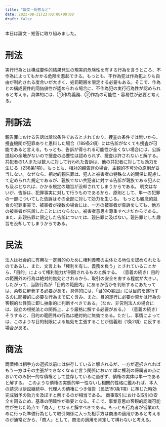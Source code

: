 ```yaml
---
title: "論文・短答など"
date: 2023-08-31T23:00:00+09:00
draft: false
---
```




本日は論文・短答に取り組みました。

# 刑法

<Kihan title="不作為犯の実行行為性">
実行行為とは構成要件的結果発生の現実的危険性を有する行為を言うところ、不作為によってもかかる危険を惹起できる。もっとも、不作為犯は作為犯よりも自由が制約される度合いが大きく、処罰範囲を限定する必要もある。そこで、作為との構成要件的同価値性が認められる場合に、不作為犯の実行行為性が認められると考える。具体的には、①作為義務、②作為の可能性・容易性が必要と考える。
</Kihan>

# 刑訴法

<Kihan title="告訴を欠く親告罪捜査の可否">
親告罪における告訴は訴訟条件であるとされており、捜査の条件では無いから、捜査機関が犯罪ありと思料した場合（189条2項）には告訴がなくても捜査が可能であると言える。もっとも、告訴が得られる可能性が全くない場合には、公訴提起の余地がないので捜査の必要性は認められず、捜査は許されないと解する。
</Kihan>

<Kihan title="告訴の主観的不可分と相対的親告罪">
共犯者の1人または数人に対して行われた告訴は、他の共犯者に対しても効力を生じる（238条1項）。もっとも、相対的親告罪の場合、主観的不可分の原則が妥当しない。なぜなら、相対的親告罪は、犯人と被害者の特殊な人的関係に配慮して定められた規定であるが、親族でない共犯者に対する告訴が親族である犯人にも及ぶとなれば、かかる規定の趣旨が没却されてしまうからである。
</Kihan>

<Kihan title="告訴の客観的不可分">
明文はないが、告訴は、犯罪事実に対して行うものであるから、原則として、単一の犯罪の一部についてした告訴はその全部に対して効力を生じる。 もっとも観念的競合の犯罪事実で、被害者が複数の場合には、一方の被害者が告訴をしても、他方の被害者が告訴したことにはならない。被害者意思を尊重すべきだからである。 また、非親告罪に限定した告訴については、親告罪に及ばない。親告罪とした趣旨を没却してしまうからである。
</Kihan>

# 民法

<Kihan title="「目的の範囲内」（34条）の意義">
法人は社会的に有用な一定目的のために権利義務の主体たる地位を認められたものであるし、また、文言上も「権利を有し、義務を負う」とされていることから、「目的」によって権利能力が制限されるものと解する。
</Kihan>

<Kihan title="「目的の範囲内」（34条）の判断方法">
（意義の続き）目的の範囲外の行為は絶対的無効とされるから、取引の安全を害する程度が大きい。したがって、当該行為が「目的の範囲内」にあるか否かを判断するにあたっては、柔軟に解釈する必要がある。具体的には、「目的の範囲」には目的を遂行するのに間接的に必要な行為まで広く含み、また、目的遂行に必要か否かは行為の客観的な性質に即し抽象的に判断すべきである。（なお、非営利法人の場合には、設立の根拠法との関係上、より厳格に解する必要がある。）
</Kihan>

<Kihan title="「目的の範囲」（34条）外の行為の効力">
（意義の続き）そうすると、目的の範囲外の行為は絶対的に無効である。ただし、事情によっては、このような目的制限による無効を主張することが信義則（1条2項）に反する場合がある。
</Kihan>

# 商法

<Kihan title="商法504条ただし書きと消滅時効">
両債権は相手方の選択以前には併存していると解されるが、一方が選択されればもう一方はその主張ができなくなると言う関係において単に権利の帰属者の点においてのみ択一的な債権として並存しているに過ぎず、債権の実体は単一であると解する。 このような債権の実態的単一性ないし相関的性格に鑑みれば、本人の請求は訴訟継続中、代理人の債権につき催告（民法150条1項）に準じた時効完成猶予の効力を及ぼすと解するのが相当である。
</Kihan>

<Kihan title="商人資格の取得時期">
商事取引における取引の安全を図るため、基準の明確性が重要となる。そこで、事業意思の客観的認識可能性が生じた時点で「商人」となると解すべきである。もっとも行為者が営業のために行った準備行為として取引関係に入った相手方は商法の適用があると考えるのが通常だから、「商人」として、商法の適用を肯定して構わないと考える。
</Kihan>